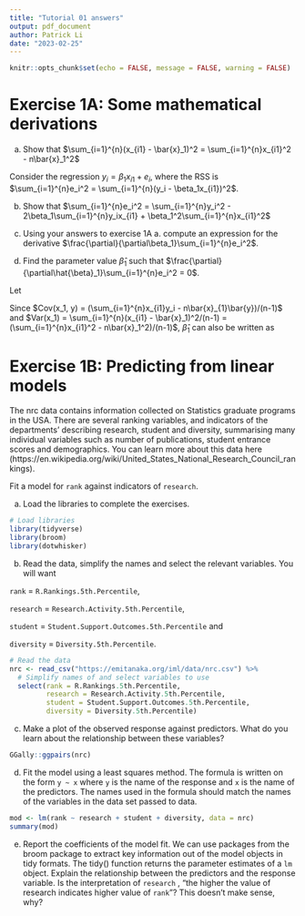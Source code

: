 ```yaml
---
title: "Tutorial 01 answers"
output: pdf_document
author: Patrick Li
date: "2023-02-25"
---
```


```r
knitr::opts_chunk$set(echo = FALSE, message = FALSE, warning = FALSE)
```

# Exercise 1A: Some mathematical derivations

a. Show that $\sum_{i=1}^{n}(x_{i1} - \bar{x}_1)^2 = \sum_{i=1}^{n}x_{i1}^2 - n\bar{x}_1^2$



\begin{align*}
\sum_{i=1}^{n}(x_{i1} - \bar{x}_1)^2 &= \sum_{i=1}^{n}(x_{i1}^2 + \bar{x}_1^2 - 2x_{i1}\bar{x}_1) \\
                                     &= \sum_{i=1}^{n}x_{i1}^2 + \sum_{i=1}^{n}\bar{x}_1^2 - \sum_{i=1}^{n}2x_{i1}\bar{x}_1 \\
                                     &= \sum_{i=1}^{n}x_{i1}^2 + n\bar{x}_1^2 - \sum_{i=1}^{n}2x_{i1}\bar{x}_1 \\
                                     &= \sum_{i=1}^{n}x_{i1}^2 + n\bar{x}_1^2 - 2\bar{x}_1\sum_{i=1}^{n}x_{i1} \\
                                     &= \sum_{i=1}^{n}x_{i1}^2 + n\bar{x}_1^2 - 2\bar{x}_1n\bar{x}_{1} \\
                                     &= \sum_{i=1}^{n}x_{i1}^2 - n\bar{x}_1^2. \\
\end{align*}


Consider the regression $y_i = \beta_1x_{i1} + e_i$, where the RSS is $\sum_{i=1}^{n}e_i^2 = \sum_{i=1}^{n}(y_i - \beta_1x_{i1})^2$.

b. Show that $\sum_{i=1}^{n}e_i^2 = \sum_{i=1}^{n}y_i^2 - 2\beta_1\sum_{i=1}^{n}y_ix_{i1} + \beta_1^2\sum_{i=1}^{n}x_{i1}^2$


\begin{align*}
\sum_{i=1}^{n}e_i^2 &= \sum_{i=1}^{n}(y_i - \beta_1x_{i1})^2 \\
                    &= \sum_{i=1}^{n}(y_i^2 + \beta_1^2x_{i1}^2 - 2y_i\beta_1x_{i1}) \\
                    &= \sum_{i=1}^{n}y_i^2 + \sum_{i=1}^{n}\beta_1^2x_{i1}^2 - \sum_{i=1}^{n}2y_i\beta_1x_{i1} \\
                    &= \sum_{i=1}^{n}y_i^2 + \beta_1^2\sum_{i=1}^{n}x_{i1}^2 - 2\beta_1\sum_{i=1}^{n}y_ix_{i1}. \\
\end{align*}


c. Using your answers to exercise 1A a. compute an expression for the derivative $\frac{\partial}{\partial\beta_1}\sum_{i=1}^{n}e_i^2$.


\begin{align*}
\frac{\partial}{\partial\beta_1}\sum_{i=1}^{n}e_i^2 &= \frac{\partial}{\partial\beta_1}\left(\sum_{i=1}^{n}y_i^2 - 2\beta_1\sum_{i=1}^{n}y_ix_{i1} + \beta_1^2\sum_{i=1}^{n}x_{i1}^2\right) \\
                                                    &= -2\sum_{i=1}^{n}y_ix_{i1} + 2\beta_1\sum_{i=1}^{n}x_{i1}^2 \\
                                                    &= 2\left(\beta_1\sum_{i=1}^{n}x_{i1}^2 - \sum_{i=1}^{n}y_ix_{i1}\right).
\end{align*}


d. Find the parameter value $\hat{\beta}_1$ such that $\frac{\partial}{\partial\hat{\beta}_1}\sum_{i=1}^{n}e_i^2 = 0$.


Let 


\begin{align*}
\frac{\partial}{\partial\hat{\beta}_1}\sum_{i=1}^{n}e_i^2 &= 0 \\
2\left(\hat{\beta}_1\sum_{i=1}^{n}x_{i1}^2 - \sum_{i=1}^{n}y_ix_{i1}\right) &= 0 \\
\hat{\beta}_1\sum_{i=1}^{n}x_{i1}^2 &= \sum_{i=1}^{n}y_ix_{i1} \\
\hat{\beta}_1 &= \frac{\sum_{i=1}^{n}y_ix_{i1}}{\sum_{i=1}^{n}x_{i1}^2}.
\end{align*}


Since $Cov(x_1, y) = (\sum_{i=1}^{n}x_{i1}y_i - n\bar{x}_{1}\bar{y})/(n-1)$ and $Var(x_1) = \sum_{i=1}^{n}(x_{i1} - \bar{x}_1)^2/(n-1) = (\sum_{i=1}^{n}x_{i1}^2 - n\bar{x}_1^2)/(n-1)$, $\hat{\beta}_1$ can also be written as


\begin{align*}
\hat{\beta}_1 &= \frac{\sum_{i=1}^{n}y_ix_{i1}}{\sum_{i=1}^{n}x_{i1}^2 - n\bar{x}_1^2 + n\bar{x}_1^2} \\
              &= \frac{\sum_{i=1}^{n}y_ix_{i1}}{\sum_{i=1}^{n}(x_{i1}^2 - \bar{x}_1)^2 + n\bar{x}_1^2} \\
              &= \frac{\sum_{i=1}^{n}y_ix_{i1}}{(n-1)Var(x_1) + n\bar{x}_1^2} \\
              &= \frac{\sum_{i=1}^{n}y_ix_{i1} - n\bar{x}_{1}\bar{y} + n\bar{x}_{1}\bar{y}}{(n-1)Var(x_1) + n\bar{x}_1^2} \\
              &= \frac{(n-1)Cov(x_1, y) + n\bar{x}_{1}\bar{y}}{(n-1)Var(x_1) + n\bar{x}_1^2} \\
              &= \frac{Cov(x_1, y) + \frac{n}{n-1}\bar{x}_{1}\bar{y}}{Var(x_1) + \frac{n}{n-1}\bar{x}_1^2}.
\end{align*}


# Exercise 1B: Predicting from linear models

The nrc data contains information collected on Statistics graduate programs in the USA.
There are several ranking variables, and indicators of the departments’ describing research,
student and diversity, summarising many individual variables such as number of
publications, student entrance scores and demographics. You can learn more about this data
here (https://en.wikipedia.org/wiki/United_States_National_Research_Council_rankings).

Fit a model for `rank` against indicators of `research`.

a. Load the libraries to complete the exercises.

```r
# Load libraries
library(tidyverse)
library(broom)
library(dotwhisker)
```

b. Read the data, simplify the names and select the relevant variables. You will want

`rank` = `R.Rankings.5th.Percentile`,

`research` = `Research.Activity.5th.Percentile`,

`student` = `Student.Support.Outcomes.5th.Percentile` and

`diversity` = `Diversity.5th.Percentile`.

```r
# Read the data
nrc <- read_csv("https://emitanaka.org/iml/data/nrc.csv") %>%
  # Simplify names of and select variables to use
  select(rank = R.Rankings.5th.Percentile,
         research = Research.Activity.5th.Percentile,
         student = Student.Support.Outcomes.5th.Percentile,
         diversity = Diversity.5th.Percentile) 
```

c. Make a plot of the observed response against predictors. What do you learn about the
relationship between these variables?

```r
GGally::ggpairs(nrc)
```

d. Fit the model using a least squares method. The formula is written on the form `y ~ x`
where `y` is the name of the response and `x` is the name of the predictors. The names
used in the formula should match the names of the variables in the data set passed to
data.


```r
mod <- lm(rank ~ research + student + diversity, data = nrc)
summary(mod)
```

e. Report the coefficients of the model fit. We can use packages from the broom package to
extract key information out of the model objects in tidy formats. The tidy() function
returns the parameter estimates of a `lm` object. Explain the relationship between the
predictors and the response variable. Is the interpretation of `research` , "the higher the
value of research indicates higher value of `rank`"? This doesn’t make sense, why?















